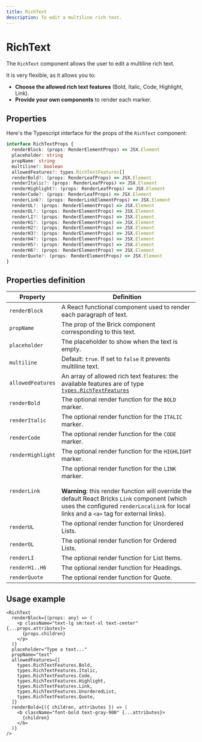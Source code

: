 ```yaml
---
title: RichText
description: To edit a multiline rich text.
---
```


# RichText

The `RichText` component allows the user to edit a multiline rich text.

It is very flexible, as it allows you to:

- **Choose the allowed rich text features** (Bold, Italic, Code, Highlight, Link).
- **Provide your own components** to render each marker.

## Properties

Here's the Typescript interface for the props of the `RichText` component:

```ts
interface RichTextProps {
  renderBlock: (props: RenderElementProps) => JSX.Element
  placeholder: string
  propName: string
  multiline?: boolean
  allowedFeatures?: types.RichTextFeatures[]
  renderBold?: (props: RenderLeafProps) => JSX.Element
  renderItalic?: (props: RenderLeafProps) => JSX.Element
  renderHighlight?: (props: RenderLeafProps) => JSX.Element
  renderCode?: (props: RenderLeafProps) => JSX.Element
  renderLink?: (props: RenderLinkElementProps) => JSX.Element
  renderUL?: (props: RenderElementProps) => JSX.Element
  renderOL?: (props: RenderElementProps) => JSX.Element
  renderLI?: (props: RenderElementProps) => JSX.Element
  renderH1?: (props: RenderElementProps) => JSX.Element
  renderH2?: (props: RenderElementProps) => JSX.Element
  renderH3?: (props: RenderElementProps) => JSX.Element
  renderH4?: (props: RenderElementProps) => JSX.Element
  renderH5?: (props: RenderElementProps) => JSX.Element
  renderH6?: (props: RenderElementProps) => JSX.Element
  renderQuote?: (props: RenderElementProps) => JSX.Element
}
```

## Properties definition

| Property          | Definition                                                                                                                                                                                                                                                 |
| ----------------- | ---------------------------------------------------------------------------------------------------------------------------------------------------------------------------------------------------------------------------------------------------------- |
| `renderBlock`     | A React functional component used to render each paragraph of text.                                                                                                                                                                                        |
| `propName`        | The prop of the Brick component corresponding to this text.                                                                                                                                                                                                |
| `placeholder`     | The placeholder to show when the text is empty.                                                                                                                                                                                                            |
| `multiline`       | Default: `true`. If set to `false` it prevents multiline text.                                                                                                                                                                                             |
| `allowedFeatures` | An array of allowed rich text features: the available features are of type [`types.RichTextFeatures`](/api-reference/types/enums#richtextfeatures)                                                                                                         |
| `renderBold`      | The optional render function for the `BOLD` marker.                                                                                                                                                                                                        |
| `renderItalic`    | The optional render function for the `ITALIC` marker.                                                                                                                                                                                                      |
| `renderCode`      | The optional render function for the `CODE` marker.                                                                                                                                                                                                        |
| `renderHighlight` | The optional render function for the `HIGHLIGHT` marker.                                                                                                                                                                                                   |
| `renderLink`      | The optional render function for the `LINK` marker.<br /><br />**Warning**: this render function will override the default React Bricks `Link` component (which uses the configured `renderLocalLink` for local links and a `<a>` tag for external links). |
| `renderUL`        | The optional render function for Unordered Lists.                                                                                                                                                                                                          |
| `renderOL`        | The optional render function for Ordered Lists.                                                                                                                                                                                                            |
| `renderLI`        | The optional render function for List Items.                                                                                                                                                                                                               |
| `renderH1..H6`    | The optional render function for Headings.                                                                                                                                                                                                                 |
| `renderQuote`     | The optional render function for Quote.                                                                                                                                                                                                                    |

## Usage example

```tsx
<RichText
  renderBlock={(props: any) => (
    <p className="text-lg sm:text-xl text-center" {...props.attributes}>
      {props.children}
    </p>
  )}
  placeholder="Type a text..."
  propName="text"
  allowedFeatures={[
    types.RichTextFeatures.Bold,
    types.RichTextFeatures.Italic,
    types.RichTextFeatures.Code,
    types.RichTextFeatures.Highlight,
    types.RichTextFeatures.Link,
    types.RichTextFeatures.UnorderedList,
    types.RichTextFeatures.Quote,
  ]}
  renderBold={({ children, attributes }) => (
    <b className="font-bold text-gray-900" {...attributes}>
      {children}
    </b>
  )}
/>
```
